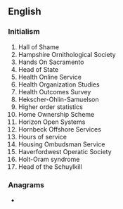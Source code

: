 {{also|hos|hô|hös|hős|hoš|hoş|Hos.}}
==English==

===Initialism===
{{rfc-header|Initialism}}
{{head|en|initialism}}

# Hall of Shame
# Hampshire Ornithological Society
# Hands On Sacramento
# Head of State
# Health Online Service
# Health Organization Studies
# Health Outcomes Survey
# Hekscher-Ohlin-Samuelson
# Higher order statistics
# Home Ownership Scheme
# Horizon Open Systems
# Hornbeck Offshore Services
# Hours of service
# Housing Ombudsman Service
# Haverfordwest Operatic Society
# Holt-Oram syndrome
# Head of the Schuylkill

===Anagrams===
* {{anagrams|en|OHS|OHs|Osh|Soh|ohs|osh|sho|sho'|soh}}
